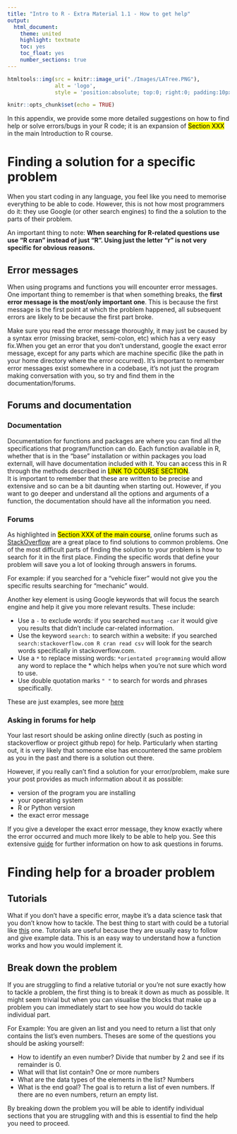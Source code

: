 ```yaml
---
title: "Intro to R - Extra Material 1.1 - How to get help"
output:
  html_document: 
    theme: united
    highlight: textmate
    toc: yes
    toc_float: yes
    number_sections: true
---
```


```r
htmltools::img(src = knitr::image_uri("./Images/LATree.PNG"),
               alt = 'logo', 
               style = 'position:absolute; top:0; right:0; padding:10px; width:200px;')
```

```r
knitr::opts_chunk$set(echo = TRUE)
```

In this appendix, we provide some more detailed suggestions on how to find help or solve errors/bugs in your R code; it is an expansion of <mark>Section XXX</mark> in the main Introduction to R course.

# Finding a solution for a specific problem
When you start coding in any language, you feel like you need to memorise everything to be able to code. However, this is not how most programmers do it: they use Google (or other search engines) to find the a solution to the parts of their problem.

An important thing to note: **When searching for R-related questions use use "R cran" instead of just "R". Using just the letter "r" is not very specific for obvious reasons.**

## Error messages
When using programs and functions you will encounter error messages. One important thing to remember is that when something breaks, the **first error message is the most/only important one**. This is because the first message is the first point at which the problem happened, all subsequent errors are likely to be because the first part broke.

Make sure you read the error message thoroughly, it may just be caused by a syntax error (missing bracket, semi-colon, etc) which has a very easy fix.When you get an error that you don't understand, google the exact error message, except for any parts which are machine specific (like the path in your home directory where the error occurred). It's important to remember error messages exist somewhere in a codebase, it's not just the program making conversation with you, so try and find them in the documentation/forums.

## Forums and documentation
### Documentation
Documentation for functions and packages are where you can find all the specifications that program/function can do. Each function available in R, whether that is in the "base" installation or within packages you load externall, will have documentation included with it. You can access this in R through the methods described in <mark>LINK TO COURSE SECTION</mark>.  
It is important to remember that these are written to be precise and extensive and so can be a bit daunting when starting out. However, if you want to go deeper and understand all the options and arguments of a function, the documentation should have all the information you need.

### Forums
As highlighted in <mark>Section XXX of the main course</mark>, online forums such as [StackOverflow](https://stackoverflow.com/) are a great place to find solutions to common problems. One of the most difficult parts of finding the solution to your problem is how to search for it in the first place. Finding the specific words that define your problem will save you a lot of looking through answers in forums.

For example: if you searched for a "vehicle fixer" would not give you the specific results searching for "mechanic" would.

Another key element is using Google keywords that will focus the search engine and help it give you more relevant results. These include:

* Use a ```-``` to exclude words: if you searched ```mustang -car``` it would give you results that didn't include car-related information.
* Use the keyword ```search:``` to search within a website: if you searched ```search:stackoverflow.com R cran read csv``` will look for the search words specifically in stackoverflow.com.
* Use a ```*``` to replace missing words: ```*orientated programming``` would allow any word to replace the * which helps when you're not sure which word to use.
* Use double quotation marks ```" "``` to search for words and phrases specifically.

These are just examples, see more [here](https://www.lifehack.org/articles/technology/20-tips-use-google-search-efficiently.html)

### Asking in forums for help
Your last resort should be asking online directly (such as posting in stackoverflow or project github repo) for help. Particularly when starting out, it is very likely that someone else has encountered the same problem as you in the past and there is a solution out there.

However, if you really can't find a solution for your error/problem, make sure your post provides as much information about it as possible:

* version of the program you are installing
* your operating system
* R or Python version
* the exact error message

If you give a developer the exact error message, they know exactly where the error occurred and much more likely to be able to help you. See this extensive [guide](https://stackoverflow.com/help/how-to-ask) for further information on how to ask questions in forums.

# Finding help for a broader problem

## Tutorials
What if you don't have a specific error, maybe it's a data science task that you don't know how to tackle. The best thing to start with could be a tutorial like [this](https://swcarpentry.github.io/r-novice-inflammation/11-supp-read-write-csv/) one. Tutorials are useful because they are usually easy to follow and give example data. This is an easy way to understand how a function works and how you would implement it.

## Break down the problem
If you are struggling to find a relative tutorial or you're not sure exactly how to tackle a problem, the first thing is to break it down as much as possible. It might seem trivial but when you can visualise the blocks that make up a problem you can immediately start to see how you would do tackle individual part.

For Example: You are given an list and you need to return a list that only contains the list's even numbers. Theses are some of the questions you should be asking yourself:

* How to identify an even number? Divide that number by 2 and see if its remainder is 0.
* What will that list contain? One or more numbers
* What are the data types of the elements in the list? Numbers
* What is the end goal? The goal is to return a list of even numbers. If there are no even numbers, return an empty list.

By breaking down the problem you will be able to identify individual sections that you are struggling with and this is essential to find the help you need to proceed.






